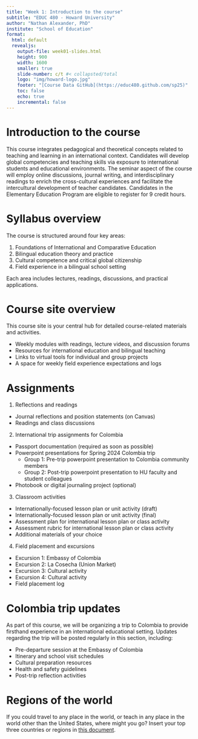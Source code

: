 ```yaml
---
title: "Week 1: Introduction to the course"
subtitle: "EDUC 480 - Howard University"
author: "Nathan Alexander, PhD"
institute: "School of Education"
format: 
  html: default
  revealjs:
    output-file: week01-slides.html
    height: 900
    width: 1600
    smaller: true
    slide-number: c/t #< collapsted/total
    logo: "img/howard-logo.jpg"
    footer: "[Course Data GitHub](https://educ480.github.com/sp25)"
    toc: false
    echo: true
    incremental: false
---
```


# Introduction to the course

This course integrates pedagogical and theoretical concepts related to teaching and learning in an international context. Candidates will develop global competencies and teaching skills via exposure to international students and educational environments. The seminar aspect of the course will employ online discussions, journal writing, and interdisciplinary readings to enrich the cross-cultural experiences and facilitate the intercultural development of teacher candidates. Candidates in the Elementary Education Program are eligible to register for 9 credit hours.

# Syllabus overview

The course is structured around four key areas:

1.  Foundations of International and Comparative Education
2.  Bilingual education theory and practice
3.  Cultural competence and critical global citizenship
4.  Field experience in a bilingual school setting

Each area includes lectures, readings, discussions, and practical applications.

# Course site overview

This course site is your central hub for detailed course-related materials and activities.

-   Weekly modules with readings, lecture videos, and discussion forums
-   Resources for international education and bilingual teaching
-   Links to virtual tools for individual and group projects
-   A space for weekly field experience expectations and logs

# Assignments

1.  Reflections and readings

-   Journal reflections and position statements (on Canvas)
-   Readings and class discussions

2.  International trip assignments for Colombia

-   Passport documentation (required as soon as possible)
-   Powerpoint presentations for Spring 2024 Colombia trip
    -   Group 1: Pre-trip powerpoint presentation to Colombia community members
    -   Group 2: Post-trip powerpoint presentation to HU faculty and student colleagues
-   Photobook or digital journaling project (optional)

3.  Classroom activities

-   Internationally-focused lesson plan or unit activity (draft)
-   Internationally-focused lesson plan or unit activity (final)
-   Assessment plan for international lesson plan or class activity
-   Assessment rubric for international lesson plan or class activity
-   Additional materials of your choice

4.  Field placement and excursions

-   Excursion 1: Embassy of Colombia
-   Excursion 2: La Cosecha (Union Market)
-   Excursion 3: Cultural activity
-   Excursion 4: Cultural activity
-   Field placement log

# Colombia trip updates

As part of this course, we will be organizing a trip to Colombia to provide firsthand experience in an international educational setting. Updates regarding the trip will be posted regularly in this section, including:

-   Pre-departure session at the Embassy of Colombia
-   Itinerary and school visit schedules
-   Cultural preparation resources
-   Health and safety guidelines
-   Post-trip reflection activities

# Regions of the world

If you could travel to any place in the world, or teach in any place in the world other than the United States, where might you go? Insert your top three countries or regions in [this document](https://docs.google.com/document/d/1wOMb1moArWh4-YAFDkAdY3XsaCqLAz0-8N0_e-MNtBk/edit?usp=sharing).
